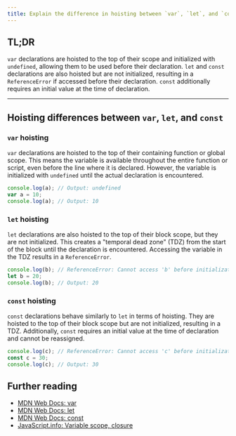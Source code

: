 ```yaml
---
title: Explain the difference in hoisting between `var`, `let`, and `const`.
---
```


## TL;DR

`var` declarations are hoisted to the top of their scope and initialized with `undefined`, allowing them to be used before their declaration. `let` and `const` declarations are also hoisted but are not initialized, resulting in a `ReferenceError` if accessed before their declaration. `const` additionally requires an initial value at the time of declaration.

---

## Hoisting differences between `var`, `let`, and `const`

### `var` hoisting

`var` declarations are hoisted to the top of their containing function or global scope. This means the variable is available throughout the entire function or script, even before the line where it is declared. However, the variable is initialized with `undefined` until the actual declaration is encountered.

```js
console.log(a); // Output: undefined
var a = 10;
console.log(a); // Output: 10
```

### `let` hoisting

`let` declarations are also hoisted to the top of their block scope, but they are not initialized. This creates a "temporal dead zone" (TDZ) from the start of the block until the declaration is encountered. Accessing the variable in the TDZ results in a `ReferenceError`.

```js
console.log(b); // ReferenceError: Cannot access 'b' before initialization
let b = 20;
console.log(b); // Output: 20
```

### `const` hoisting

`const` declarations behave similarly to `let` in terms of hoisting. They are hoisted to the top of their block scope but are not initialized, resulting in a TDZ. Additionally, `const` requires an initial value at the time of declaration and cannot be reassigned.

```js
console.log(c); // ReferenceError: Cannot access 'c' before initialization
const c = 30;
console.log(c); // Output: 30
```

## Further reading

- [MDN Web Docs: var](https://developer.mozilla.org/en-US/docs/Web/JavaScript/Reference/Statements/var)
- [MDN Web Docs: let](https://developer.mozilla.org/en-US/docs/Web/JavaScript/Reference/Statements/let)
- [MDN Web Docs: const](https://developer.mozilla.org/en-US/docs/Web/JavaScript/Reference/Statements/const)
- [JavaScript.info: Variable scope, closure](https://javascript.info/closure#var)
